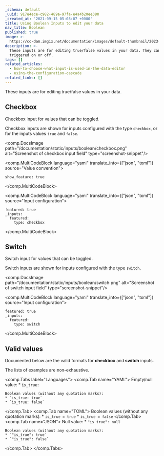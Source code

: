 ```yaml
---
_schema: default
_uuid: 917e4ece-c982-489a-97fa-e4a4b20ee380
_created_at: '2021-09-15 05:03:07 +0000'
title: Using Boolean Inputs to edit your data
nav_title: Boolean
published: true
image: >-
  https://cc-dam.imgix.net/documentation/images/default-thumbnail/2023-Q4/CloudCannon-Documentation-Thumbnail.png
description: >-
  These inputs are for editing true/false values in your data. They can be
  triggered on or off.
tags: []
related_articles:
  - how-to-choose-what-input-is-used-in-the-data-editor
  - using-the-configuration-cascade
related_links: []
---
```

These inputs are for editing true/false values in your data.

## Checkbox

Checkbox input for values that can be toggled.

Checkbox inputs are shown for inputs configured with the type `checkbox`, or for the inputs values `true` and `false`.

<comp.DocsImage path="/documentation/static/inputs/boolean/checkbox.png" alt="Screenshot of checkbox input field" type="screenshot-snippet"/>

<comp.MultiCodeBlock language="yaml" translate_into={["json", "toml"]} source="Value convention">
```
show_feature: true
```
</comp.MultiCodeBlock>

<comp.MultiCodeBlock language="yaml" translate_into={["json", "toml"]} source="Input configuration">
```
featured: true
_inputs:
  featured:
    type: checkbox
```
</comp.MultiCodeBlock>

## Switch

Switch input for values that can be toggled.

Switch inputs are shown for inputs configured with the type `switch`.

<comp.DocsImage path="/documentation/static/inputs/boolean/switch.png" alt="Screenshot of switch input field" type="screenshot-snippet"/>

<comp.MultiCodeBlock language="yaml" translate_into={["json", "toml"]} source="Input configuration">
```
featured: true
_inputs:
  featured:
    type: switch
```
</comp.MultiCodeBlock>

## Valid values

Documented below are the valid formats for **checkbox** and **switch** inputs.

The lists of examples are non-exhaustive.

<comp.Tabs label="Languages">
 <comp.Tab name="YAML">
    Empty/null value:
    * `is_true: `

    Boolean values (without any quotation marks):
    * `is_true: true`
    * `is_true: false`
 </comp.Tab>
  <comp.Tab name="TOML">
    Boolean values (without any quotation marks):
    * `is_true = true`
    * `is_true = false`
 </comp.Tab>
  <comp.Tab name="JSON">
    Null value:
    * `"is_true": null`

    Boolean values (without any quotation marks):
    * `"is_true": true`
    * `"is_true": false`
 </comp.Tab>
</comp.Tabs>